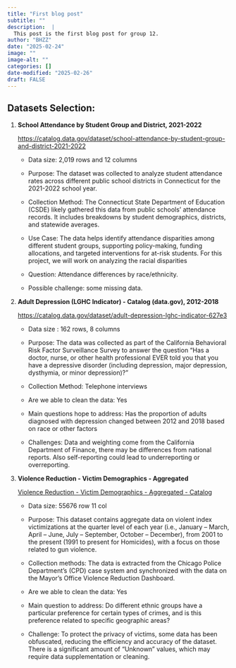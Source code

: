```yaml
---
title: "First blog post"
subtitle: ""
description:  |
  This post is the first blog post for group 12.
author: "BHZZ"
date: "2025-02-24"
image: ""
image-alt: ""
categories: []
date-modified: "2025-02-26"
draft: FALSE
---
```


## **Datasets Selection:**

1.  **School Attendance by Student Group and District, 2021-2022**

    <https://catalog.data.gov/dataset/school-attendance-by-student-group-and-district-2021-2022>

    -   Data size: 2,019 rows and 12 columns

    -   Purpose: The dataset was collected to analyze student attendance rates across different public school districts in Connecticut for the 2021-2022 school year.

    -   Collection Method: The Connecticut State Department of Education (CSDE) likely gathered this data from public schools' attendance records. It includes breakdowns by student demographics, districts, and statewide averages.

    -   Use Case: The data helps identify attendance disparities among different student groups, supporting policy-making, funding allocations, and targeted interventions for at-risk students. For this project, we will work on analyzing the racial disparities

    -   Question: Attendance differences by race/ethnicity.

    -   Possible challenge: some missing data.

2.  **Adult Depression (LGHC Indicator) - Catalog (data.gov), 2012-2018**

    <https://catalog.data.gov/dataset/adult-depression-lghc-indicator-627e3>

    -   Data size : 162 rows, 8 columns

    -   Purpose: The data was collected as part of the California Behavioral Risk Factor Surveillance Survey to answer the question “Has a doctor, nurse, or other health professional EVER told you that you have a depressive disorder (including depression, major depression, dysthymia, or minor depression)?”

    -   Collection Method: Telephone interviews

    -   Are we able to clean the data: Yes

    -   Main questions hope to address: Has the proportion of adults diagnosed with depression changed between 2012 and 2018 based on race or other factors

    -   Challenges: Data and weighting come from the California Department of Finance, there may be differences from national reports. Also self-reporting could lead to underreporting or overreporting.

3.  **Violence Reduction - Victim Demographics - Aggregated**

    [Violence Reduction - Victim Demographics - Aggregated - Catalog](https://catalog.data.gov/dataset/violence-reduction-victim-demographics-aggregated)

    -   Data size: 55676 row 11 col

    -   Purpose: This dataset contains aggregate data on violent index victimizations at the quarter level of each year (i.e., January – March, April – June, July – September, October – December), from 2001 to the present (1991 to present for Homicides), with a focus on those related to gun violence.

    -   Collection methods: The data is extracted from the Chicago Police Department's (CPD) case system and synchronized with the data on the Mayor's Office Violence Reduction Dashboard.

    -   Are we able to clean the data: Yes

    -   Main question to address: Do different ethnic groups have a particular preference for certain types of crimes, and is this preference related to specific geographic areas?

    -   Challenge: To protect the privacy of victims, some data has been obfuscated, reducing the efficiency and accuracy of the dataset. There is a significant amount of "Unknown" values, which may require data supplementation or cleaning.
